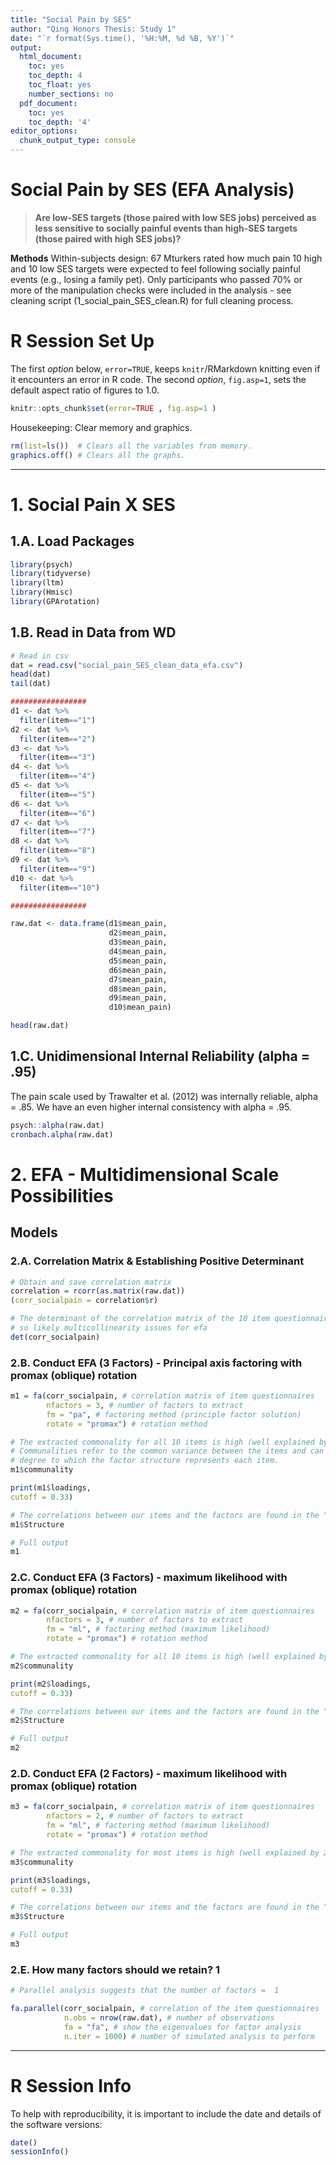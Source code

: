 ---
title: "Social Pain by SES"
author: "Qing Honors Thesis: Study 1"
date: "`r format(Sys.time(), '%H:%M, %d %B, %Y')`"
output:
  html_document:
    toc: yes
    toc_depth: 4
    toc_float: yes
    number_sections: no
  pdf_document:
    toc: yes
    toc_depth: '4'
editor_options:
  chunk_output_type: console
---

# Social Pain by SES (EFA Analysis)

> **Are low-SES targets (those paired with low SES jobs) perceived as less sensitive to socially painful events than high-SES targets (those paired with high SES jobs)?**

**Methods**
Within-subjects design: 67 Mturkers rated how much pain 10 high and 10 low SES targets were expected to feel following socially painful events (e.g., losing a family pet). Only participants who passed 70% or more of the manipulation checks were included in the analysis - see cleaning script (1_social_pain_SES_clean.R) for full cleaning process. 

# R Session Set Up

The first *option* below, `error=TRUE`, keeps `knitr`/RMarkdown knitting even if it encounters an error in R code. The second *option*, `fig.asp=1`, sets the default aspect ratio of figures to 1.0. 

```{r}
knitr::opts_chunk$set(error=TRUE , fig.asp=1 )
```

Housekeeping: Clear memory and graphics. 

```{r}
rm(list=ls())  # Clears all the variables from memory. 
graphics.off() # Clears all the graphs.
```


-------------------------------------------------------------------------


# 1. Social Pain X SES

## 1.A. Load Packages  

```{r}
library(psych)
library(tidyverse)
library(ltm)
library(Hmisc)
library(GPArotation)
```


## 1.B. Read in Data from WD

```{r}

# Read in csv 
dat = read.csv("social_pain_SES_clean_data_efa.csv")
head(dat)
tail(dat)

#################
d1 <- dat %>% 
  filter(item=="1") 
d2 <- dat %>% 
  filter(item=="2") 
d3 <- dat %>% 
  filter(item=="3") 
d4 <- dat %>% 
  filter(item=="4")
d5 <- dat %>% 
  filter(item=="5") 
d6 <- dat %>% 
  filter(item=="6") 
d7 <- dat %>% 
  filter(item=="7") 
d8 <- dat %>% 
  filter(item=="8") 
d9 <- dat %>% 
  filter(item=="9") 
d10 <- dat %>% 
  filter(item=="10") 

#################

raw.dat <- data.frame(d1$mean_pain, 
                      d2$mean_pain, 
                      d3$mean_pain, 
                      d4$mean_pain, 
                      d5$mean_pain, 
                      d6$mean_pain, 
                      d7$mean_pain, 
                      d8$mean_pain, 
                      d9$mean_pain, 
                      d10$mean_pain)

head(raw.dat)

```


## 1.C. Unidimensional Internal Reliability (alpha = .95)

The pain scale used by Trawalter et al. (2012) was internally reliable, alpha = .85. We have an even higher internal consistency with alpha = .95.

```{r}

psych::alpha(raw.dat)
cronbach.alpha(raw.dat)

```


# 2. EFA - Multidimensional Scale Possibilities 

## Models {.tabset .tabset-fade .tabset-pills}
### 2.A. Correlation Matrix & Establishing Positive Determinant

```{r}

# Obtain and save correlation matrix
correlation = rcorr(as.matrix(raw.dat))
(corr_socialpain = correlation$r)

# The determinant of the correlation matrix of the 10 item questionnaire is positive, but really small, 
# so likely multicollinearity issues for efa 
det(corr_socialpain)
```


### 2.B. Conduct EFA (3 Factors) - Principal axis factoring with promax (oblique) rotation

```{r}

m1 = fa(corr_socialpain, # correlation matrix of item questionnaires
        nfactors = 3, # number of factors to extract
        fm = "pa", # factoring method (principle factor solution)
        rotate = "promax") # rotation method

# The extracted commonality for all 10 items is high (well explained by 3 factors)
# Communalities refer to the common variance between the items and can be interpreted as the
# degree to which the factor structure represents each item.
m1$communality

print(m1$loadings,
cutoff = 0.33)

# The correlations between our items and the factors are found in the “Structure Matrix” table.
m1$Structure

# Full output 
m1

```


### 2.C. Conduct EFA (3 Factors) - maximum likelihood with promax (oblique) rotation

```{r}

m2 = fa(corr_socialpain, # correlation matrix of item questionnaires
        nfactors = 3, # number of factors to extract
        fm = "ml", # factoring method (maximum likelihood)
        rotate = "promax") # rotation method

# The extracted commonality for all 10 items is high (well explained by 3 factors)
m2$communality

print(m2$loadings,
cutoff = 0.33)

# The correlations between our items and the factors are found in the “Structure Matrix” table.
m2$Structure

# Full output 
m2

```

### 2.D. Conduct EFA (2 Factors) - maximum likelihood with promax (oblique) rotation

```{r}
m3 = fa(corr_socialpain, # correlation matrix of item questionnaires
        nfactors = 2, # number of factors to extract
        fm = "ml", # factoring method (maximum likelihood)
        rotate = "promax") # rotation method

# The extracted commonality for most items is high (well explained by 2 factors)
m3$communality

print(m3$loadings,
cutoff = 0.33)

# The correlations between our items and the factors are found in the “Structure Matrix” table.
m3$Structure

# Full output 
m3

```


### 2.E. How many factors should we retain? 1

```{r, warning = FALSE}


# Parallel analysis suggests that the number of factors =  1  

fa.parallel(corr_socialpain, # correlation of the item questionnaires
            n.obs = nrow(raw.dat), # number of observations
            fa = "fa", # show the eigenvalues for factor analysis
            n.iter = 1000) # number of simulated analysis to perform

```


-------------------------------------------------------------------------

# R Session Info

To help with reproducibility, it is important to include the date and details of the software versions:

```{r}
date()
sessionInfo()
```

